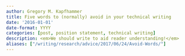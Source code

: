 ```yaml
---
author: Gregory M. Kapfhammer
title: Five words to (normally) avoid in your technical writing
date: '2016-01-01'
date-format: YYYY
categories: [post, position statement, technical writing]
description: <em>We should write to aid reader understanding!</em>
aliases: ["/writing/research/advice/2017/06/24/Avoid-Words/"]
---
```


